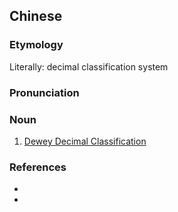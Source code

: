 {{also|十进分类法}}
==Chinese==
{{zh-forms|s=十进分类法|type=23}}

===Etymology===
Literally: decimal classification system

===Pronunciation===
{{zh-pron
|m=shíjìn fēnlèifǎ
|cat=n
}}

===Noun===
{{zh-noun}}

# [[w:Dewey Decimal Classification|Dewey Decimal Classification]]

===References===
* {{pedialite|杜威十進製圖書分類法|lang=zh}}
* {{pedialite|Dewey Decimal Classification}}